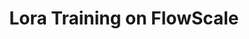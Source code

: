 ---
title: Lora Training on FlowScale
description: A comprehensive guide to training Lora models using the FlowScale.
icon: "book"
---